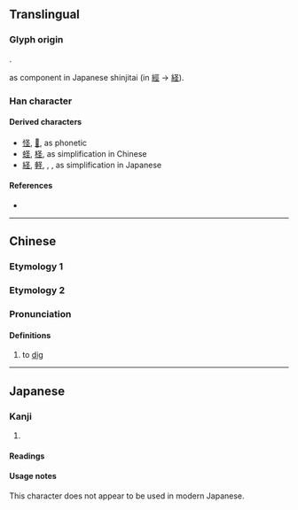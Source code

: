 {{character info/new}}
{{also|聖|巠}}
==Translingual==

===Glyph origin===
{{Han etym}}
{{Han compound|又|土|ls=ic}}.

{{Han simp|巠}} as component in Japanese shinjitai (in [[經]] → [[経]]).

===Han character===
{{Han char|rn=32|rad=土|as=02|sn=5|four=17104|canj=EG|ids=⿱又土}}

====Derived characters====
* [[怪]], [[𡌪]], as phonetic
* [[蛏]], [[柽]], as simplification in Chinese
* [[経]], [[軽]], {{lang|ja|[[径]]}}, {{lang|ja|[[茎]]}}, as simplification in Japanese

====References====
* {{Han ref|kx=0223.060|dkj=04873|dj=0455.050|hdz=10417.150|uh=5723|ud=22307|bh=C96F|bd=51567}}

----

==Chinese==

===Etymology 1===
{{zh-see|聖}}

===Etymology 2===

===Pronunciation===
{{zh-pron
|m=kū
|oc=y
|ma=y
|cat=v
}}

====Definitions====
{{zh-hanzi}}

# to [[dig]]

----

==Japanese==

===Kanji===
{{ja-kanji|grade=|rs=土02}}

# {{defn|lang=ja|sort=土02}}

====Readings====
{{ja-readings|on=[[けい]] (kei), [[きょう]] (kyō)}}

====Usage notes====
This character does not appear to be used in modern Japanese.